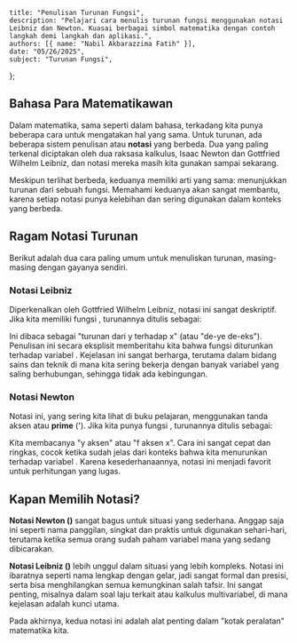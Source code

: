     title: "Penulisan Turunan Fungsi",
    description: "Pelajari cara menulis turunan fungsi menggunakan notasi Leibniz dan Newton. Kuasai berbagai simbol matematika dengan contoh langkah demi langkah dan aplikasi.",
    authors: [{ name: "Nabil Akbarazzima Fatih" }],
    date: "05/26/2025",
    subject: "Turunan Fungsi",
};

## Bahasa Para Matematikawan

Dalam matematika, sama seperti dalam bahasa, terkadang kita punya beberapa cara untuk mengatakan hal yang sama. Untuk turunan, ada beberapa sistem penulisan atau **notasi** yang berbeda. Dua yang paling terkenal diciptakan oleh dua raksasa kalkulus, Isaac Newton dan Gottfried Wilhelm Leibniz, dan notasi mereka masih kita gunakan sampai sekarang.

Meskipun terlihat berbeda, keduanya memiliki arti yang sama: menunjukkan turunan dari sebuah fungsi. Memahami keduanya akan sangat membantu, karena setiap notasi punya kelebihan dan sering digunakan dalam konteks yang berbeda.

## Ragam Notasi Turunan

Berikut adalah dua cara paling umum untuk menuliskan turunan, masing-masing dengan gayanya sendiri.

### Notasi Leibniz

Diperkenalkan oleh Gottfried Wilhelm Leibniz, notasi ini sangat deskriptif. Jika kita memiliki fungsi <InlineMath math="y = f(x)" />, turunannya ditulis sebagai:

<BlockMath math="\frac{dy}{dx} \quad \text{atau} \quad \frac{df}{dx}" />

Ini dibaca sebagai "turunan dari y terhadap x" (atau "de-ye de-eks"). Penulisan <InlineMath math="\frac{dy}{dx}" /> ini secara eksplisit memberitahu kita bahwa fungsi <InlineMath math="y" /> diturunkan terhadap variabel <InlineMath math="x" />. Kejelasan ini sangat berharga, terutama dalam bidang sains dan teknik di mana kita sering bekerja dengan banyak variabel yang saling berhubungan, sehingga tidak ada kebingungan.

### Notasi Newton

Notasi ini, yang sering kita lihat di buku pelajaran, menggunakan tanda aksen atau **prime** ('). Jika kita punya fungsi <InlineMath math="y = f(x)" />, turunannya ditulis sebagai:

<BlockMath math="y' \quad \text{atau} \quad f'(x)" />

Kita membacanya "y aksen" atau "f aksen x". Cara ini sangat cepat dan ringkas, cocok ketika sudah jelas dari konteks bahwa kita menurunkan terhadap variabel <InlineMath math="x" />. Karena kesederhanaannya, notasi ini menjadi favorit untuk perhitungan yang lugas.

## Kapan Memilih Notasi?

**Notasi Newton (<InlineMath math="f'(x)" />)** sangat bagus untuk situasi yang sederhana. Anggap saja ini seperti nama panggilan, singkat dan praktis untuk digunakan sehari-hari, terutama ketika semua orang sudah paham variabel mana yang sedang dibicarakan.

**Notasi Leibniz (<InlineMath math="\frac{dy}{dx}" />)** lebih unggul dalam situasi yang lebih kompleks. Notasi ini ibaratnya seperti nama lengkap dengan gelar, jadi sangat formal dan presisi, serta bisa menghilangkan semua kemungkinan salah tafsir. Ini sangat penting, misalnya dalam soal laju terkait atau kalkulus multivariabel, di mana kejelasan adalah kunci utama.

Pada akhirnya, kedua notasi ini adalah alat penting dalam "kotak peralatan" matematika kita.
